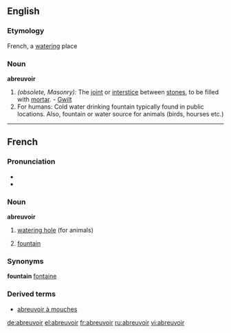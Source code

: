 ==English==

===Etymology===
French, a [[watering]] place

===Noun===
'''abreuvoir'''

# ''(obsolete, Masonry):'' The [[joint]] or [[interstice]] between [[stones]], to be filled with [[mortar]]. - [[Gwilt]]
# For humans: Cold water drinking fountain typically found in public locations.  Also, fountain or water source for animals (birds, hourses etc.)

----

==French==

===Pronunciation===
* {{IPA|/a.brœ.vwar/}}
* {{SAMPA|/a.br9.vwar/}}

===Noun===
'''abreuvoir'''

# [[watering hole]] (for animals)
# {{Canadian French}} [[fountain]]

===Synonyms===
'''fountain'''
[[fontaine]]

===Derived terms===
* [[abreuvoir à mouches]]

[[de:abreuvoir]]
[[el:abreuvoir]]
[[fr:abreuvoir]]
[[ru:abreuvoir]]
[[vi:abreuvoir]]